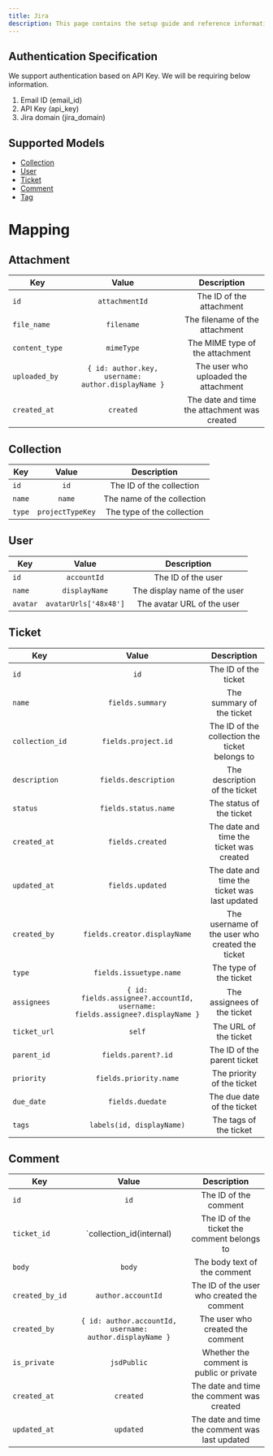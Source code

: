```yaml
---
title: Jira
description: This page contains the setup guide and reference information for the Jira integration.
---
```


## Authentication Specification

We support authentication based on API Key. We will be requiring below information.

1. Email ID (email_id)
2. API Key (api_key)
3. Jira domain (jira_domain)

## Supported Models

- [Collection](/ticketing/collection)
- [User](/ticketing/user)
- [Ticket](/ticketing/ticket)
- [Comment](/ticketing/comment)
- [Tag](/ticketing/tag)

# Mapping

## Attachment
| Key           | Value         | Description   |
| ------------- |:-------------:|:-------------:|
| `id`          | `attachmentId`     | The ID of the attachment |
| `file_name`   | `filename`         | The filename of the attachment |
| `content_type`| `mimeType`         | The MIME type of the attachment |
| `uploaded_by` | `{ id: author.key, username: author.displayName }` | The user who uploaded the attachment |
| `created_at`  | `created`          | The date and time the attachment was created |

## Collection
| Key           | Value         | Description   |
| ------------- |:-------------:|:-------------:|
| `id`          | `id`            | The ID of the collection |
| `name`        | `name`          | The name of the collection |
| `type`        | `projectTypeKey`| The type of the collection |

## User
| Key           | Value         | Description   |
| ------------- |:-------------:|:-------------:|
| `id`          | `accountId`            | The ID of the user |
| `name`        | `displayName`          | The display name of the user |
| `avatar`      | `avatarUrls['48x48']`  | The avatar URL of the user |

## Ticket
| Key           | Value         | Description   |
| ------------- |:-------------:|:-------------:|
| `id`          | `id`            | The ID of the ticket |
| `name`        | `fields.summary` | The summary of the ticket |
| `collection_id` | `fields.project.id` | The ID of the collection the ticket belongs to |
| `description` | `fields.description` | The description of the ticket |
| `status`      | `fields.status.name` | The status of the ticket |
| `created_at`  | `fields.created` | The date and time the ticket was created |
| `updated_at`  | `fields.updated` | The date and time the ticket was last updated |
| `created_by`  | `fields.creator.displayName` | The username of the user who created the ticket |
| `type`        | `fields.issuetype.name` | The type of the ticket |
| `assignees`   | `{ id: fields.assignee?.accountId, username: fields.assignee?.displayName }` | The assignees of the ticket |
| `ticket_url`  | `self` | The URL of the ticket |
| `parent_id`   | `fields.parent?.id` | The ID of the parent ticket |
| `priority`    | `fields.priority.name` | The priority of the ticket |
| `due_date`    | `fields.duedate` | The due date of the ticket |
| `tags`        | `labels(id, displayName)` | The tags of the ticket |

## Comment
| Key           | Value         | Description   |
| ------------- |:-------------:|:-------------:|
| `id`          | `id`            | The ID of the comment |
| `ticket_id`   | `collection_id(internal) | The ID of the ticket the comment belongs to |
| `body`        | `body`          | The body text of the comment |
| `created_by_id` | `author.accountId` | The ID of the user who created the comment |
| `created_by`  | `{ id: author.accountId, username: author.displayName }` | The user who created the comment |
| `is_private`  | `jsdPublic` | Whether the comment is public or private |
| `created_at`  | `created` | The date and time the comment was created |
| `updated_at`  | `updated` | The date and time the comment was last updated |
